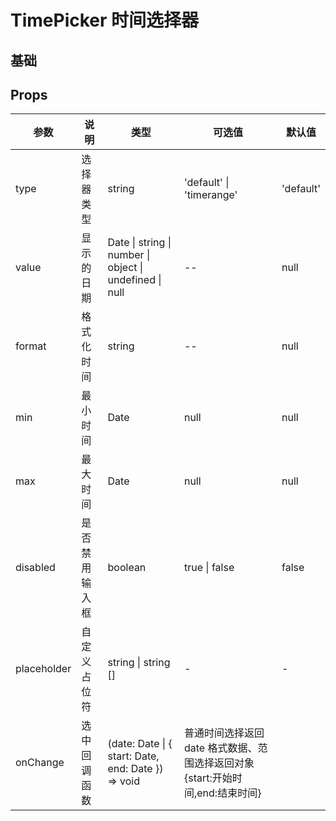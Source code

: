 # TimePicker 时间选择器

## 基础


<DemoBase />

## Props

| 参数        | 说明           | 类型                                                    | 可选值                                                                        | 默认值    |
| ----------- | -------------- | ------------------------------------------------------- | ----------------------------------------------------------------------------- | --------- |
| type        | 选择器类型     | string                                                  | 'default' \| 'timerange'                                                      | 'default' |
| value       | 显示的日期     | Date \| string \| number \| object \| undefined \| null | --                                                                            | null      |
| format      | 格式化时间     | string                                                  | --                                                                            | null      |
| min         | 最小时间       | Date                                                    | null                                                                          | null      |
| max         | 最大时间       | Date                                                    | null                                                                          | null      |
| disabled    | 是否禁用输入框 | boolean                                                 | true \| false                                                                 | false     |
| placeholder | 自定义占位符   | string \| string []                                     | -                                                                             | -         |
| onChange    | 选中回调函数   | (date: Date \| { start: Date, end: Date }) => void      | 普通时间选择返回 date 格式数据、范围选择返回对象{start:开始时间,end:结束时间} |
